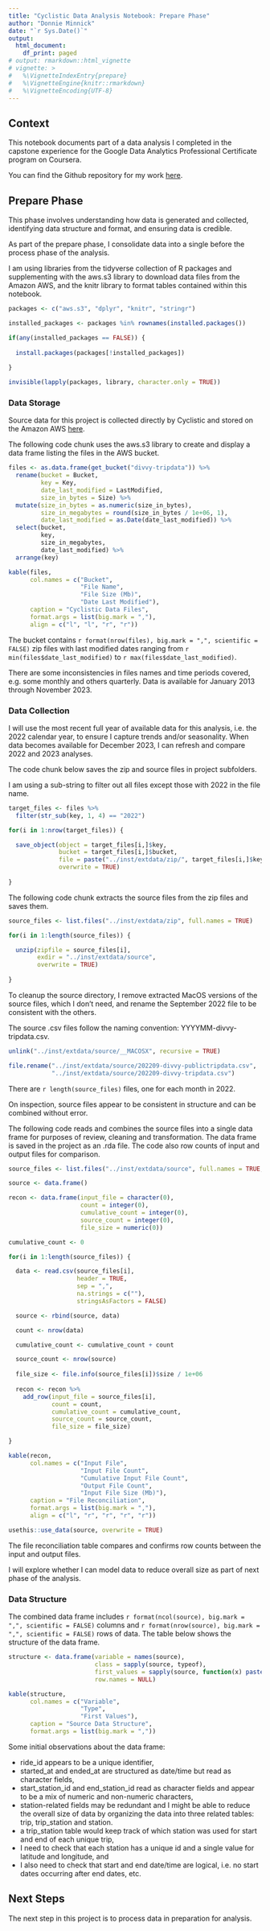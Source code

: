 ```yaml
---
title: "Cyclistic Data Analysis Notebook: Prepare Phase"
author: "Donnie Minnick"
date: "`r Sys.Date()`"
output:
  html_document:
    df_print: paged
# output: rmarkdown::html_vignette
# vignette: >
#   %\VignetteIndexEntry{prepare}
#   %\VignetteEngine{knitr::rmarkdown}
#   %\VignetteEncoding{UTF-8}
---
```


## Context

This notebook documents part of a data analysis I completed in the capstone experience for the Google Data Analytics Professional Certificate program on Coursera.

You can find the Github repository for my work [here](https://github.com/dtminnick/cyclistic).

## Prepare Phase

This phase involves understanding how data is generated and collected, identifying data structure and format, and ensuring data is credible.

As part of the prepare phase, I consolidate data into a single before the process phase of the analysis.

I am using libraries from the tidyverse collection of R packages and supplementing with the aws.s3 library to download data files from the Amazon AWS, and the knitr library to format tables contained within this notebook.

```r
packages <- c("aws.s3", "dplyr", "knitr", "stringr")

installed_packages <- packages %in% rownames(installed.packages())

if(any(installed_packages == FALSE)) {
  
  install.packages(packages[!installed_packages])
  
}

invisible(lapply(packages, library, character.only = TRUE))
```

### Data Storage

Source data for this project is collected directly by Cyclistic and stored on the Amazon AWS [here](https://divvy-tripdata.s3.amazonaws.com/index.html).  

The following code chunk uses the aws.s3 library to create and display a data frame listing the files in the AWS bucket.

```r
files <- as.data.frame(get_bucket("divvy-tripdata")) %>%
  rename(bucket = Bucket,
         key = Key,
         date_last_modified = LastModified,
         size_in_bytes = Size) %>%
  mutate(size_in_bytes = as.numeric(size_in_bytes),
         size_in_megabytes = round(size_in_bytes / 1e+06, 1),
         date_last_modified = as.Date(date_last_modified)) %>%
  select(bucket,
         key,
         size_in_megabytes,
         date_last_modified) %>%
  arrange(key)

kable(files,
      col.names = c("Bucket",
                    "File Name",
                    "File Size (Mb)",
                    "Date Last Modified"),
      caption = "Cyclistic Data Files",
      format.args = list(big.mark = ","),
      align = c("l", "l", "r", "r"))
```

The bucket contains `r format(nrow(files), big.mark = ",", scientific = FALSE)` zip files with last modified dates ranging from `r min(files$date_last_modified)` to `r max(files$date_last_modified)`.

There are some inconsistencies in files names and time periods covered, e.g. some monthly and others quarterly.  Data is available for January 2013 through November 2023.

### Data Collection

I will use the most recent full year of available data for this analysis, i.e. the 2022 calendar year, to ensure I capture trends and/or seasonality.  When data becomes available for December 2023, I can refresh and compare 2022 and 2023 analyses.

The code chunk below saves the zip and source files in project subfolders.

I am using a sub-string to filter out all files except those with 2022 in the file name.

```r
target_files <- files %>%
  filter(str_sub(key, 1, 4) == "2022")

for(i in 1:nrow(target_files)) {

  save_object(object = target_files[i,]$key,
              bucket = target_files[i,]$bucket,
              file = paste("../inst/extdata/zip/", target_files[i,]$key, sep = ""),
              overwrite = TRUE)
  
}
```

The following code chunk extracts the source files from the zip files and saves them.

```r
source_files <- list.files("../inst/extdata/zip", full.names = TRUE)

for(i in 1:length(source_files)) {

  unzip(zipfile = source_files[i],
        exdir = "../inst/extdata/source",
        overwrite = TRUE)
  
}
```

To cleanup the source directory, I remove extracted MacOS versions of the source files, which I don't need, and rename the September 2022 file to be consistent with the others.

The source .csv files follow the naming convention: YYYYMM-divvy-tripdata.csv.

```r
unlink("../inst/extdata/source/__MACOSX", recursive = TRUE)

file.rename("../inst/extdata/source/202209-divvy-publictripdata.csv",
            "../inst/extdata/source/202209-divvy-tripdata.csv")
```

There are `r length(source_files)` files, one for each month in 2022.

On inspection, source files appear to be consistent in structure and can be combined without error.

The following code reads and combines the source files into a single data frame for purposes of review, cleaning and transformation.  The data frame is saved in the project as an .rda file.  The code also row counts of input and output files for comparison.

```r
source_files <- list.files("../inst/extdata/source", full.names = TRUE, pattern = "\\.csv$")

source <- data.frame()

recon <- data.frame(input_file = character(0),
                    count = integer(0),
                    cumulative_count = integer(0),
                    source_count = integer(0),
                    file_size = numeric(0))

cumulative_count <- 0

for(i in 1:length(source_files)) {

  data <- read.csv(source_files[i],
                   header = TRUE,
                   sep = ",",
                   na.strings = c(""),
                   stringsAsFactors = FALSE)

  source <- rbind(source, data)

  count <- nrow(data)

  cumulative_count <- cumulative_count + count

  source_count <- nrow(source)
  
  file_size <- file.info(source_files[i])$size / 1e+06
  
  recon <- recon %>%
    add_row(input_file = source_files[i],
            count = count,
            cumulative_count = cumulative_count,
            source_count = source_count,
            file_size = file_size)

}

kable(recon,
      col.names = c("Input File",
                    "Input File Count",
                    "Cumulative Input File Count",
                    "Output File Count",
                    "Input File Size (Mb)"),
      caption = "File Reconciliation",
      format.args = list(big.mark = ","),
      align = c("l", "r", "r", "r", "r"))

usethis::use_data(source, overwrite = TRUE)
```

The file reconciliation table compares and confirms row counts between the input and output files.

I will explore whether I can model data to reduce overall size as part of next phase of the analysis.

### Data Structure

The combined data frame includes `r format(ncol(source), big.mark = ",", scientific = FALSE)` columns and `r format(nrow(source), big.mark = ",", scientific = FALSE)` rows of data.  The table below shows the structure of the data frame.

```r
structure <- data.frame(variable = names(source),
                        class = sapply(source, typeof),
                        first_values = sapply(source, function(x) paste0(head(x),  collapse = ", ")),
                        row.names = NULL)

kable(structure,
      col.names = c("Variable",
                    "Type",
                    "First Values"),
      caption = "Source Data Structure",
      format.args = list(big.mark = ","))
```

Some initial observations about the data frame:

* ride_id appears to be a unique identifier,
* started_at and ended_at are structured as date/time but read as character fields,
* start_station_id and end_station_id read as character fields and appear to be a 
mix of numeric and non-numeric characters,
* station-related fields may be redundant and I might be able to reduce the overall
size of data by organizing the data into three related tables: trip, trip_station and station.
* a trip_station table would keep track of which station was used for start and end of each unique
trip,
* I need to check that each station has a unique id and a single value for latitude and
longitude, and
* I also need to check that start and end date/time are logical, i.e. no start dates occurring after end dates, etc.

## Next Steps

The next step in this project is to process data in preparation for analysis.
